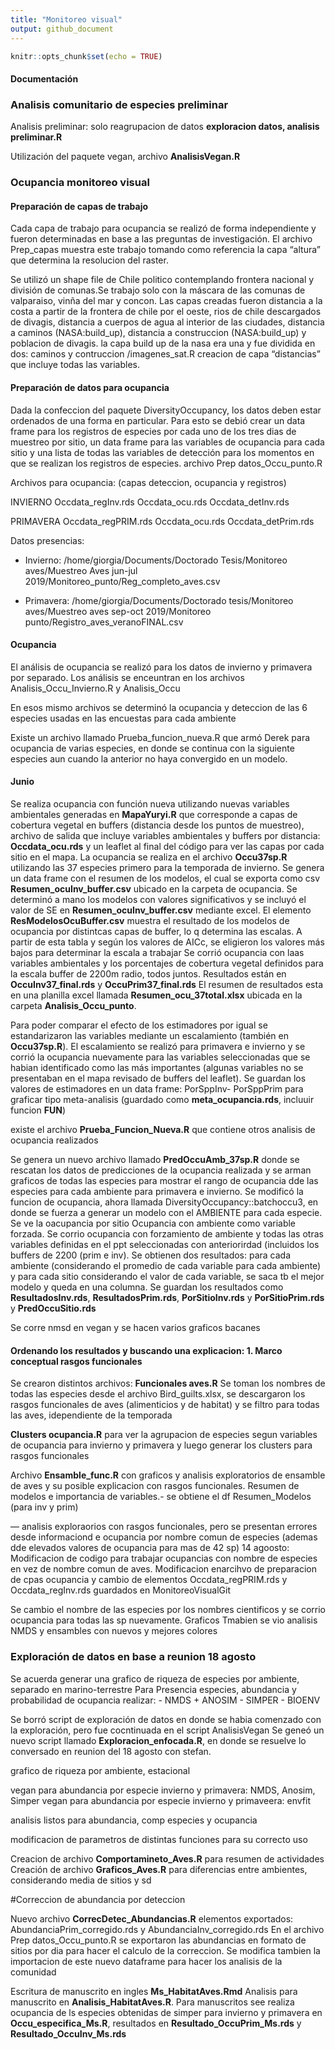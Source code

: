 ```yaml
---
title: "Monitoreo visual"
output: github_document
---
```


```r
knitr::opts_chunk$set(echo = TRUE)
```

#### Documentación

### Analisis comunitario de especies preliminar

Analisis preliminar: solo reagrupacion de datos **exploracion datos, analisis preliminar.R**

Utilización del paquete vegan, archivo **AnalisisVegan.R**


### Ocupancia monitoreo visual


#### Preparación de capas de trabajo

Cada capa de trabajo para ocupancia se realizó de forma independiente y fueron determinadas en base a las preguntas de investigación. El archivo Prep_capas muestra este trabajo tomando como referencia la capa "altura" que determina la resolucion del raster.

Se utilizó un shape file de Chile politico contemplando frontera nacional y división de comunas.Se trabajo solo con la máscara de las comunas de valparaiso, vinña del mar y concon. Las capas creadas fueron distancia a la costa a partir de la frontera de chile por el oeste, rios de chile descargados de divagis, distancia a cuerpos de agua al interior de las ciudades, distancia a caminos (NASA:build_up), distancia a construccion (NASA:build_up) y poblacion de divagis.
la capa build up de la nasa era una y fue dividida en dos: caminos y contruccion /imagenes_sat.R
creacion de capa "distancias" que incluye todas las variables.

#### Preparación de datos para ocupancia

Dada la confeccion del paquete DiversityOccupancy, los datos deben estar ordenados de una forma en particular. Para esto se debió crear un data frame para los registros de especies por cada uno de los tres dias de muestreo por sitio, un data frame para las variables de ocupancia para cada sitio y una lista de todas las variables de detección para los momentos en que se realizan los registros de especies. archivo Prep datos_Occu_punto.R

Archivos para ocupancia: (capas deteccion, ocupancia y registros)

INVIERNO
Occdata_regInv.rds
Occdata_ocu.rds
Occdata_detInv.rds 

PRIMAVERA
Occdata_regPRIM.rds
Occdata_ocu.rds
Occdata_detPrim.rds

Datos presencias:

+ Invierno: /home/giorgia/Documents/Doctorado Tesis/Monitoreo aves/Muestreo Aves jun-jul 2019/Monitoreo_punto/Reg_completo_aves.csv

+ Primavera: /home/giorgia/Documents/Doctorado tesis/Monitoreo aves/Muestreo aves sep-oct 2019/Monitoreo punto/Registro_aves_veranoFINAL.csv

#### Ocupancia

El análisis de ocupancia se realizó para los datos de invierno y primavera por separado. Los análisis se enceuntran en los archivos Analisis_Occu_Invierno.R y Analisis_Occu

En esos mismo archivos se determinó la ocupancia y deteccion de las 6 especies usadas en las encuestas para cada ambiente


Existe un archivo llamado Prueba_funcion_nueva.R que armó Derek para ocupancia de varias especies, en donde se continua con la siguiente especies aun cuando la anterior no haya convergido en un modelo.

#### Junio
Se realiza ocupancia con función nueva utilizando nuevas variables ambientales generadas en **MapaYuryi.R** que corresponde a capas de cobertura vegetal en buffers (distancia desde los puntos de muestreo), archivo de salida que incluye variables ambientales y buffers por distancia: **Occdata_ocu.rds** y un leaflet al final del código para ver las capas por cada sitio en el mapa.
La ocupancia se realiza en el archivo **Occu37sp.R** utilizando las 37 especies primero para la temporada de invierno. Se genera un data frame con el resumen de los modelos, el cual se exporta como csv **Resumen_ocuInv_buffer.csv** ubicado en la carpeta de ocupancia.
Se determinó a mano los modelos con valores significativos y se incluyó el valor de SE en **Resumen_ocuInv_buffer.csv** mediante excel.
El elemento **ResModelosOcuBuffer.csv** muestra el resultado de los modelos de ocupancia por distintcas capas de buffer, lo q determina las escalas. A partir de esta tabla y según los valores de AICc, se eligieron los valores más bajos para determinar la escala a trabajar
Se corrió ocupancia con laas variables ambientales y los porcentajes de cobertura vegetal definidos para la escala buffer de 2200m radio, todos juntos. 
Resultados están en **OccuInv37_final.rds** y **OccuPrim37_final.rds**
El resumen de resultados esta en una planilla excel llamada **Resumen_ocu_37total.xlsx** ubicada en la carpeta **Analisis_Occu_punto**.

Para poder comparar el efecto de los estimadores por igual se estandarizaron las variables mediante un escalamiento (también en **Occu37sp.R**). El escalamiento se realizó para primavera e invierno y se corrió la ocupancia nuevamente para las variables seleccionadas que se habian identificado como las más importantes (algunas variables no se presentaban en el mapa revisado de buffers del leaflet). Se guardan los valores de estimadores en un data frame: PorSppInv- PorSppPrim para graficar tipo meta-analisis (guardado como **meta_ocupancia.rds**, incluuir funcion **FUN**)

existe el archivo **Prueba_Funcion_Nueva.R** que contiene otros analisis de ocupancia realizados



Se genera un nuevo archivo llamado **PredOccuAmb_37sp.R** donde se rescatan los datos de predicciones de la ocupancia realizada y se arman graficos de todas las especies para mostrar el rango de ocupancia dde las especies para cada ambiente para primavera e invierno.
Se modificó la funcion de ocupancia, ahora llamada DiversityOccupancy::batchoccu3, en donde se fuerza a generar un modelo con el AMBIENTE para cada especie. Se ve la oacupancia por sitio
Ocupancia con ambiente como variable forzada. Se corrio ocupancia con forzamiento de ambiente y todas las otras variables definidas en el ppt seleccionadas con anteriorirdad (incluidos los buffers de 2200 (prim e inv). Se obtienen dos resultados: para cada ambiente (considerando el promedio de cada variable para cada ambiente) y para cada sitio considerando el valor de cada variable, se saca tb el mejor modelo y queda en una columna. Se guardan los resultados como **ResultadosInv.rds**, **ResultadosPrim.rds**, **PorSitioInv.rds** y **PorSitioPrim.rds** y **PredOccuSitio.rds**

Se corre nmsd en vegan y se hacen varios graficos bacanes

#### Ordenando los resultados y buscando una explicacion: 1. Marco conceptual rasgos funcionales

Se crearon distintos archivos: 
**Funcionales aves.R** 
Se toman los nombres de todas las especies desde el archivo  Bird_guilts.xlsx, se descargaron los rasgos funcionales de aves (alimenticios y de habitat) y se filtro para todas las aves, idependiente de la temporada

**Clusters ocupancia.R** para ver la agrupacion de especies segun variables de ocupancia para invierno y primavera y luego generar los clusters para rasgos funcionales

Archivo **Ensamble_func.R** con graficos y analisis exploratorios de ensamble de aves y su posible explicacion con rasgos funcionales. Resumen de modelos e importancia de variables.- se obtiene el df Resumen_Modelos (para inv y prim) 


--- analisis exploraorios con rasgos funcionales, pero se presentan errores desde informaciond e ocupancia por nombre comun de especies (ademas dde elevados valores de ocupancia para mas de 42 sp)
14 agoosto: Modificacion de codigo para trabajar ocupancias con nombre de especies en vez de nombre comun de aves.
Modificacion enarcihvo de preparacion de cpas ocupancia y cambio de elementos Occdata_regPRIM.rds y Occdata_regInv.rds guardados en MonitoreoVisualGit

Se cambio el nombre de las especies por los nombres cientificos y se corrio ocupancia para todas las sp nuevamente. Graficos
Tmabien se vio analisis NMDS y ensambles con nuevos y mejores colores


### Exploración de datos en base a reunion 18 agosto

Se acuerda generar una grafico de riqueza de especies por ambiente, separado en marino-terrestre
Para Presencia especies, abundancia y probabilidad de ocupancia realizar:
- NMDS + ANOSIM
- SIMPER
- BIOENV


Se borró script de exploración de datos en donde se habia comenzado con la exploración, pero fue cocntinuada en el script AnalisisVegan
Se geneó un nuevo script llamado **Exploracion_enfocada.R**, en donde se resuelve lo conversado en reunion del 18 agosto con stefan. 

grafico de riqueza por ambiente, estacional

vegan para abundancia por especie invierno y primavera: NMDS, Anosim, Simper
vegan para abundancia por especie invierno y primaveera: envfit

analisis listos para abundancia, comp especies y ocupancia

modificacion de parametros de distintas funciones para su correcto uso



Creacion de archivo **Comportamineto_Aves.R** para resumen de actividades
Creación de archivo **Graficos_Aves.R** para diferencias entre ambientes, considerando media de sitios y sd



#Correccion de abundancia por deteccion

Nuevo archivo **CorrecDetec_Abundancias.R** elementos exportados: AbundanciaPrim_corregido.rds y AbundanciaInv_corregido.rds
En el archivo Prep datos_Occu_punto.R se exportaron las abundancias en formato de sitios por dia para hacer el calculo de la correccion.
Se modifica tambien la importacion de este nuevo dataframe para hacer los analisis de la comunidad

Escritura de manuscrito en ingles **Ms_HabitatAves.Rmd**
Analisis para manuscrito en **Analisis_HabitatAves.R**. Para manuscritos see realiza ocupancia de ls especies obtenidas de simper para invierno y primavera en **Occu_especifica_Ms.R**, resultados en **Resultado_OccuPrim_Ms.rds** y **Resultado_OccuInv_Ms.rds**